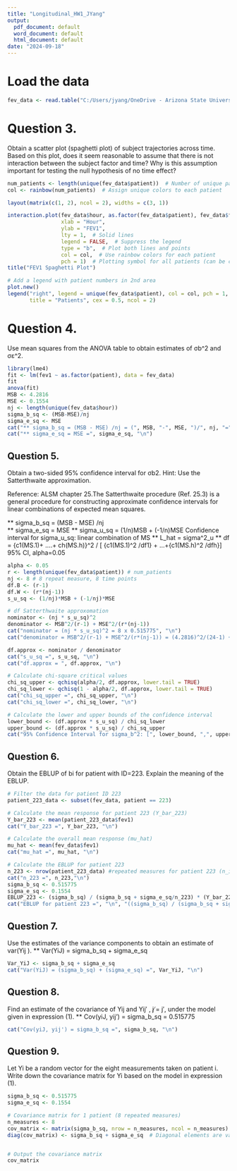 ---
title: "Longitudinal_HW1_JYang"
output:
  pdf_document: default
  word_document: default
  html_document: default
date: "2024-09-18"
---




# Load the data
```{r }
fev_data <- read.table("C:/Users/jyang/OneDrive - Arizona State University/10 Classes_OneDrive/2024 8F_STP598_Logitudinal/zz HW/Longitudinal_HW1/fevclongdat.txt", header = TRUE)
```


# Question 3.
Obtain a scatter plot (spaghetti plot) of subject trajectories across time. Based on this plot, does it seem reasonable to assume that there is not interaction between the subject factor and time? Why is this assumption important for testing the null hypothesis of no time effect?
```{r }
num_patients <- length(unique(fev_data$patient))  # Number of unique patients
col <- rainbow(num_patients)  # Assign unique colors to each patient

layout(matrix(c(1, 2), ncol = 2), widths = c(3, 1)) 

interaction.plot(fev_data$hour, as.factor(fev_data$patient), fev_data$fev1,
                 xlab = "Hour",
                 ylab = "FEV1",
                 lty = 1,  # Solid lines
                 legend = FALSE,  # Suppress the legend
                 type = "b",  # Plot both lines and points
                 col = col,  # Use rainbow colors for each patient
                 pch = 1)  # Plotting symbol for all patients (can be customized)
title("FEV1 Spaghetti Plot")

# Add a legend with patient numbers in 2nd area
plot.new()
legend("right", legend = unique(fev_data$patient), col = col, pch = 1, 
       title = "Patients", cex = 0.5, ncol = 2) 
```

# Question 4. 
Use mean squares from the ANOVA table to obtain estimates of σb^2 and σε^2.
```{r cars}
library(lme4)
fit <- lm(fev1 ~ as.factor(patient), data = fev_data)
fit
anova(fit)
MSB <- 4.2816
MSE <- 0.1554
nj <- length(unique(fev_data$hour))
sigma_b_sq <- (MSB-MSE)/nj
sigma_e_sq <- MSE
cat("** sigma_b_sq = (MSB - MSE) /nj = (", MSB, "-", MSE, ")/", nj, "=", sigma_b_sq, "\n")
cat("** sigma_e_sq = MSE =", sigma_e_sq, "\n")
```

## Question 5.
Obtain a two-sided 95% confidence interval for σb2. Hint: Use the Satterthwaite approximation.

Reference: ALSM chapter 25.The Satterthwaite procedure (Ref. 25.3) is a general procedure for constructing approximate confidence intervals for linear combinations of expected mean squares. 

** sigma_b_sq = (MSB - MSE) /nj  
** sigma_e_sq = MSE
** sigma_u_sq = (1/n)MSB + (-1/n)MSE
Confidence interval for sigma_u_sq: linear combination of MS
** L_hat = sigma^2_u
** df = {c1(MS.1)+ ....+ ch(MS.h)}^2 / [ {c1(MS.1)^2 /df1} + ...+{c1(MS.h)^2 /dfh}] 
95% CI, alpha=0.05

```{r }
alpha <- 0.05
r <- length(unique(fev_data$patient)) # num_patients
nj <- 8 # 8 repeat measure, 8 time points
df.B <- (r-1)
df.W <- (r*(nj-1))
s_u_sq <- (1/nj)*MSB + (-1/nj)*MSE

# df Satterthwaite approxomation 
nominator <- (nj * s_u_sq)^2
denominator <- MSB^2/(r-1) + MSE^2/(r*(nj-1))
cat("nominator = (nj * s_u_sq)^2 = 8 x 0.515775", "\n")
cat("denominator = MSB^2/(r-1) + MSE^2/(r*(nj-1)) = (4.2816)^2/(24-1) + (0.15548)^2/(24(8-1))", "\n")

df.approx <- nominator / denominator
cat("s_u_sq =", s_u_sq, "\n") 
cat("df.approx = ", df.approx, "\n")

# Calculate chi-square critical values
chi_sq_upper <- qchisq(alpha/2, df.approx, lower.tail = TRUE)
chi_sq_lower <- qchisq(1 - alpha/2, df.approx, lower.tail = TRUE)
cat("chi_sq_upper =", chi_sq_upper, "\n") 
cat("chi_sq_lower =", chi_sq_lower, "\n") 

# Calculate the lower and upper bounds of the confidence interval
lower_bound <- (df.approx * s_u_sq) / chi_sq_lower
upper_bound <- (df.approx * s_u_sq) / chi_sq_upper
cat("95% Confidence Interval for sigma_b^2: [", lower_bound, ",", upper_bound, "]\n")
```
## Question 6. 
Obtain the EBLUP of bi for patient with ID=223. Explain the meaning of the EBLUP.
```{r }
# Filter the data for patient ID 223
patient_223_data <- subset(fev_data, patient == 223)

# Calculate the mean response for patient 223 (Y_bar_223)
Y_bar_223 <- mean(patient_223_data$fev1)
cat("Y_bar_223 =", Y_bar_223, "\n")

# Calculate the overall mean response (mu_hat)
mu_hat <- mean(fev_data$fev1)
cat("mu_hat =", mu_hat, "\n")

# Calculate the EBLUP for patient 223
n_223 <- nrow(patient_223_data) #repeated measures for patient 223 (n_i)
cat("n_223 =", n_223,"\n")
sigma_b_sq <- 0.515775  
sigma_e_sq <- 0.1554 
EBLUP_223 <- (sigma_b_sq) / (sigma_b_sq + sigma_e_sq/n_223) * (Y_bar_223 - mu_hat)
cat("EBLUP for patient 223 =", "\n", "((sigma_b_sq) / (sigma_b_sq + sigma_e_sq/n_223)) * (Y_bar_223 - mu_hat)=", EBLUP_223,"\n")

```

## Question 7.	
Use the estimates of the variance components to obtain an estimate of var(Yij ).
** Var(YiJ) = sigma_b_sq + sigma_e_sq
```{r}
Var_YiJ <- sigma_b_sq + sigma_e_sq
cat("Var(YiJ) = (sigma_b_sq) + (sigma_e_sq) =", Var_YiJ, "\n")
```

## Question 8.
Find an estimate of the covariance of Yij and Yij′ , j ̸= j′, under the model given in expression (1).
** Cov(yiJ, yij') = sigma_b_sq = 0.515775 
```{r}
cat("Cov(yiJ, yij') = sigma_b_sq =", sigma_b_sq, "\n")
```



## Question 9.	
Let Yi be a random vector for the eight measurements taken on patient i. Write down the covariance matrix for Yi based on the model in expression (1).
```{r}
sigma_b_sq <- 0.515775  
sigma_e_sq <- 0.1554 

# Covariance matrix for 1 patient (8 repeated measures)
n_measures <- 8
cov_matrix <- matrix(sigma_b_sq, nrow = n_measures, ncol = n_measures)  # Covariance between measures
diag(cov_matrix) <- sigma_b_sq + sigma_e_sq  # Diagonal elements are variances


# Output the covariance matrix
cov_matrix
```

